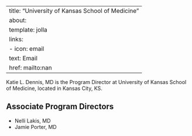 
---
title: "University of Kansas School of Medicine"
about:
  template: jolla
  links:
    - icon: email
      text: Email
      href: mailto:nan
---

Katie L. Dennis, MD is the Program Director at University of Kansas School of Medicine, located in Kansas City, KS. 

## Associate Program Directors

- Nelli Lakis, MD
- Jamie Porter, MD
